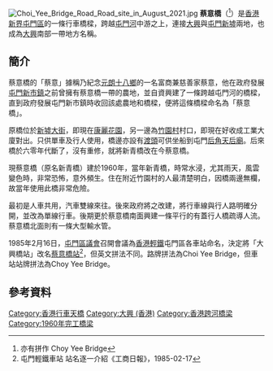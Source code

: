 {{Unreferenced|time=2012-02-22T13:21:32+00:00 }}
{{Infobox_Bridge
|bridge_name= 蔡意橋<br>Choi Yee Bridge
|also_known_as=
|image=Choy Yee Bridge 201504.jpg
|caption= 蔡意橋 (2015年)
|official_name= 
|carries= 單向一行車線、行人路
|crosses= [[屯門河|屯門河]]
|locale= {{HKG}}[[屯門區|屯門區]][[屯門河|屯門河]]中游
|maint= 
|id= 
|design= 
|mainspan= 
|length= 50米
|width= 
|clearance= 
|below= 
|traffic= 
|open= 
|closed= 
|toll= 免費
|map_cue= 
|map_image= 
|map_text= 
|map_width= 
|coordinates= 
|lat= 
|long= 
}}
[[File:Choi_Yee_Bridge_Road_Road_site_in_August_2021.jpg|thumb]]
'''蔡意橋'''（{{lang-en|Choi Yee Bridge}}<ref>亦有拼作 Choy Yee Bridge</ref>）是[[香港|香港]][[新界|新界]][[屯門區|屯門區]]的一條行車橋樑，跨越[[屯門河|屯門河]]中游之上，連接[[大興_(香港)|大興]]與[[屯門新墟|屯門新墟]]兩地，也成為[[大興_(香港)|大興]]南部一帶地方名稱。

==簡介==
蔡意橋的「蔡意」據稱乃紀念[[元朗|元朗]][[十八鄉|十八鄉]]的一名富商兼慈善家蔡意，他在政府發展[[屯門新市鎮|屯門新市鎮]]之前曾擁有蔡意橋一帶的農地，並自資興建了一條跨越屯門河的橋樑，直到政府發展屯門新市鎮時收回該處農地和橋樑，便將這條橋樑命名為「蔡意橋」。

原橋位於[[新墟大街|新墟大街]]，即現在[[康麗花園|康麗花園]]，另一邊為[[竹園村_(屯門)|竹園村]]村口，即現在好收成工業大廈對出。只供單車及行人使用，橋邊亦設有[[渡頭|渡頭]]可供坐船到屯門[[后角天后廟|后角天后廟]]。后來橋於六零年代斷了，沒有重修，就將新青橋改在今蔡意橋。

現蔡意橋（原名新青橋）建於1960年，當年新青橋，時常水浸，尤其雨天，風雲變色時，非常恐怖，意外頻生。住在附近竹園村的人最清楚明白，因橋兩邊無欄，故當年使用此橋非常危險。

最初是人車共用，汽車雙線來往。後來政府將之改建，將行車線與行人路明確分開，並改為單線行車。後期更於蔡意橋南面興建一條平行的有蓋行人橋疏導人流。蔡意橋北面則有一條大型輸水管。

1985年2月16日，[[屯門區議會|屯門區議會]]召開會議為[[香港輕鐵|香港輕鐵]]屯門區各車站命名，決定將「大興橋站」改名[[蔡意橋站|蔡意橋站]]<ref>屯門輕鐵車站 站名逐一介紹《工商日報》，1985-02-17</ref>，但英文拼法不同。路牌拼法為Choi Yee Bridge，但車站站牌拼法為Choy Yee Bridge。

==參考資料==
{{commonscat|Choi Yee Bridge Road|蔡意橋路}}
{{commonscat|Choy Yee Bridge Stop|蔡意橋站}}
<div class="references-small">
<references />
</div>

{{HK-road-stub}}

[[Category:香港行車天橋|Category:香港行車天橋]]
[[Category:大興_(香港)|Category:大興 (香港)]]
[[Category:香港跨河橋梁|Category:香港跨河橋梁]]
[[Category:1960年完工橋梁|Category:1960年完工橋梁]]